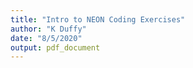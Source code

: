 ```yaml
---
title: "Intro to NEON Coding Exercises"
author: "K Duffy"
date: "8/5/2020"
output: pdf_document
---
```


